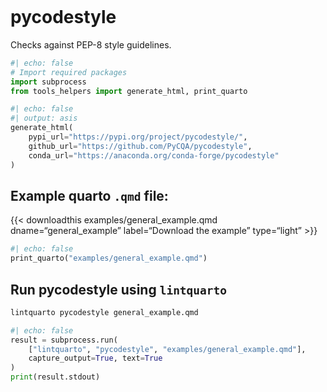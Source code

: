 <hr style="height:0pt; visibility:hidden;" />

# pycodestyle

Checks against PEP-8 style guidelines.

```python
#| echo: false
# Import required packages
import subprocess
from tools_helpers import generate_html, print_quarto
```

```python
#| echo: false
#| output: asis
generate_html(
    pypi_url="https://pypi.org/project/pycodestyle/",
    github_url="https://github.com/PyCQA/pycodestyle",
    conda_url="https://anaconda.org/conda-forge/pycodestyle"
)
```

## Example quarto `.qmd` file:

{{< downloadthis examples/general_example.qmd dname="general_example" label="Download the example" type="light" >}}

:::{.pale-grey}
```python
#| echo: false
print_quarto("examples/general_example.qmd")
```
:::

## Run pycodestyle using `lintquarto`

```.bash
lintquarto pycodestyle general_example.qmd
```

:::{.pale-green}
<style>
.cell-output-stdout code {
  word-break: break-word !important;
  white-space: pre-wrap !important;
}
</style>
```python
#| echo: false
result = subprocess.run(
    ["lintquarto", "pycodestyle", "examples/general_example.qmd"],
    capture_output=True, text=True
)
print(result.stdout)
```
:::